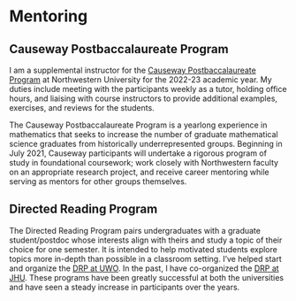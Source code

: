 # Mentoring

## Causeway Postbaccalaureate Program

I am a supplemental instructor for the [Causeway Postbaccalaureate Program](https://sites.northwestern.edu/causeway/)
at Northwestern University for the 2022-23 academic year.
My duties include meeting with the participants weekly as a tutor, holding office hours, and liaising with course instructors to provide additional examples, exercises, and reviews for the students.

The Causeway Postbaccalaureate Program is a yearlong experience in mathematics that seeks to increase the number of graduate mathematical science graduates from historically underrepresented groups. Beginning in July 2021, Causeway participants will undertake a rigorous program of study in foundational coursework; work closely with Northwestern faculty on an appropriate research project, and receive career mentoring while serving as mentors for other groups themselves.

## Directed Reading Program

The Directed Reading Program pairs undergraduates with a graduate student/postdoc whose interests align with theirs and study a topic of their choice for one semester. It is intended to help motivated students explore topics more in-depth than possible in a classroom setting. I've helped start and organize the [DRP at UWO](https://www.math.uwo.ca/undergraduate/current_students/directed_reading_program.html). In the past, I have co-organized the [DRP at JHU](https://math.jhu.edu/drp.html).
These programs have been greatly successful at both the universities and have seen a steady increase in participants over the years.
<!-- 
## Topics in Category Theory

In Fall 2019, I supervised a topics course on topics in category theory for graduate students at UWO.
We covered topics from Weibel's Homological Algebra and Emily Riehl's Category Theory in Context textbooks. -->
